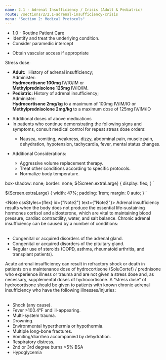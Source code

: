 ```yaml
---
name: 2.1 - Adrenal Insufficiency / Crisis (Adult & Pediatric)
route: /sections/2/2.1-adrenal-insufficiency-crisis
menu: "Section 2: Medical Protocols"
---
```





<EMTLevel level="basic">
  <ul>
    <li>
      <MyLink to="/sections/1/1.0-routine-patient-care">1.0 - Routine Patient Care</MyLink>
    </li>
    <li>Identify and treat the underlying condition.</li>
    <li>Consider paramedic intercept</li>
  </ul>
</EMTLevel>

<EMTLevel level="advanced">
  <ul>
    <li>Obtain vascular access if appropriate</li>
  </ul>
</EMTLevel>

<EMTLevel level="paramedic">
  Stress dose:
  <ul>
    <li>
      <strong>
        Adult: &nbsp;
      </strong>
        History of adrenal insufficiency;
        <br />
        Administer:
        <br />
        <strong>Hydrocortisone 100mg</strong> IV/IO/IM or
        <br />
        <strong>Methylprednisolone 125mg </strong> IV/IO/IM.
    </li>
    <li>
      <strong>Pediatric: </strong> History of adrenal insufficiency;
      <br />
      Administer:
      <br />
      <strong>Hydrocortisone 2mg/kg </strong> to a maximum of 100mg IV/IM/IO or
      <br />
      <strong>Methylprednisolone 2mg/kg </strong> to a maximum dose of 125mg IV/IM/IO
    </li>
  </ul>
</EMTLevel>

<EMTLevel level="paramedic" medControl="true">
  <ul>
    <li>Additional doses of above medications</li>
    <li>
      In patients who continue demonstrating the following signs and symptoms,
      consult medical control for repeat stress dose orders:
    </li>
    <ul>
      <li>
        Nausea, vomiting, weakness, dizzy, abdominal pain, muscle pain,
        dehydration, hypotension, tachycardia, fever, mental status changes.
      </li>
    </ul>
  </ul>
  <ul>
    <li>Additional Considerations:</li>
    <ul>
      <li> Aggressive volume replacement therapy. </li>
      <li> Treat other conditions according to specific protocols. </li>
      <li> Normalize body temperature. </li>
    </ul>
  </ul>
</EMTLevel>

  box-shadow: none;
  border: none;
  ${Screen.extraLarge} {
    display: flex;
  }
`

  ${Screen.extraLarge} {
    width: 47%;
    padding: 1rem;
    margin: 0 auto;
  }
`

<Note cssStyles={flex} id={"Note2"} text={"Note2"}>
  <Note alignment="left" cssStyles={innerBox}>
    Adrenal insufficiency results when the body does not
    produce the essential life-sustaining hormones cortisol
    and aldosterone, which are vital to maintaining blood
    pressure, cardiac contractility, water, and salt balance.
    Chronic adrenal insufficiency can be caused by a number
    of conditions:
    <br /><br />
      <ul>
        <li>
          Congenital or acquired disorders of the adrenal
          gland.
        </li>
        <li>
          Congenital or acquired disorders of the pituitary
          gland.
        </li>
        <li>
          Regular use of steroids (COPD, asthma, rheumatoid
          arthritis, and transplant patients).
        </li>
      </ul>
    Acute adrenal insufficiency can result in refractory shock
    or death in patients on a maintenance dose of
    hydrocortisone (SoluCortef) / prednisone who experience
    illness or trauma and are not given a stress dose and, as
    necessary, supplemental doses of hydrocortisone.
  </Note>
  <Note alignment="left" cssStyles={innerBox}>
    A “stress dose” of hydrocortisone should be given
    to patients with known chronic adrenal insufficiency
    who have the following illnesses/injuries:
    <br /><br />
    <ul>
      <li>Shock (any cause).</li>
      <li>Fever >100.4°F and ill-appearing.</li>
      <li>Multi-system trauma.</li>
      <li>Drowning.</li>
      <li>Environmental hyperthermia or hypothermia.</li>
      <li>Multiple long-bone fractures.</li>
      <li>Vomiting/diarrhea accompanied by dehydration.</li>
      <li>Respiratory distress.</li>
      <li>2nd or 3rd degree burns >5% BSA</li>
      <li>Hypoglycemia</li>
    </ul>
  </Note>
</Note>

